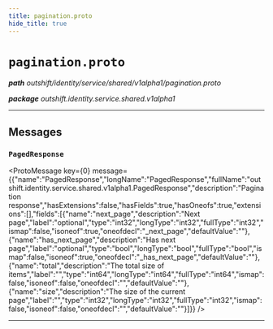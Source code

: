 ```yaml
---
title: pagination.proto
hide_title: true
---
```



# `pagination.proto`
_**path** outshift/identity/service/shared/v1alpha1/pagination.proto_

_**package** outshift.identity.service.shared.v1alpha1_



---

## Messages


### `PagedResponse`
<ProtoMessage key={0} message={{"name":"PagedResponse","longName":"PagedResponse","fullName":"outshift.identity.service.shared.v1alpha1.PagedResponse","description":"Pagination response","hasExtensions":false,"hasFields":true,"hasOneofs":true,"extensions":[],"fields":[{"name":"next_page","description":"Next page","label":"optional","type":"int32","longType":"int32","fullType":"int32","ismap":false,"isoneof":true,"oneofdecl":"_next_page","defaultValue":""},{"name":"has_next_page","description":"Has next page","label":"optional","type":"bool","longType":"bool","fullType":"bool","ismap":false,"isoneof":true,"oneofdecl":"_has_next_page","defaultValue":""},{"name":"total","description":"The total size of items","label":"","type":"int64","longType":"int64","fullType":"int64","ismap":false,"isoneof":false,"oneofdecl":"","defaultValue":""},{"name":"size","description":"The size of the current page","label":"","type":"int32","longType":"int32","fullType":"int32","ismap":false,"isoneof":false,"oneofdecl":"","defaultValue":""}]}} />

---


  
